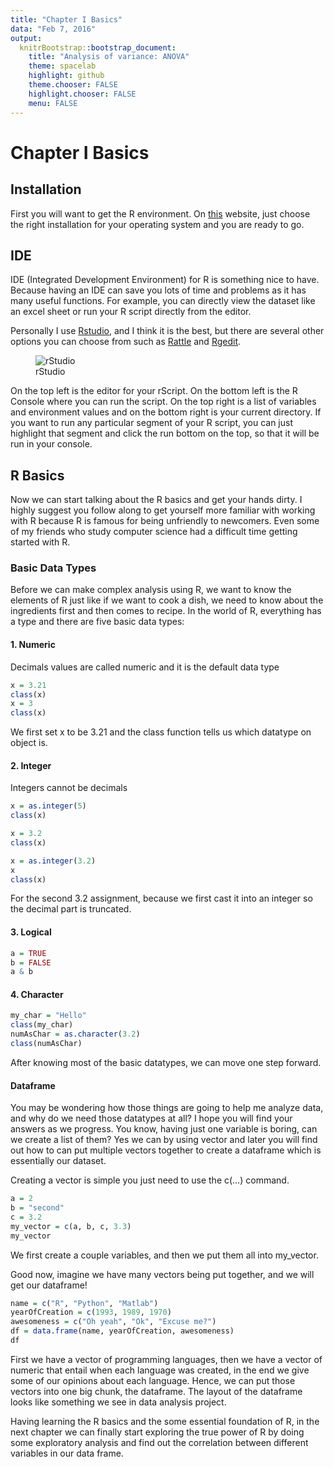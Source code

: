 ```yaml
---
title: "Chapter I Basics"
data: "Feb 7, 2016"
output: 
  knitrBootstrap::bootstrap_document:
    title: "Analysis of variance: ANOVA"
    theme: spacelab
    highlight: github
    theme.chooser: FALSE
    highlight.chooser: FALSE
    menu: FALSE
---
```

# Chapter I Basics
## Installation 
First you will want to get the R environment. On [this](https://cran.r-project.org/mirrors.html) website, just choose the right installation for your operating system and you are ready to go.

## IDE 
IDE (Integrated Development Environment) for R is something nice to have. Because having an IDE can save you lots of time and problems as it has many useful functions. For example, you can directly view the dataset like an excel sheet or run your R script directly from the editor.

Personally I use [Rstudio](https://www.rstudio.com), and I think it is the best, but there are several other options you can choose from such as [Rattle](http://rattle.togaware.com) and [Rgedit](http://rgedit.sourceforge.net).

![rStudio](rStudio.png)

On the top left is the editor for your rScript. On the bottom left is the R Console where you can run the script. On the top right is a list of variables and environment values and on the bottom right is your current directory. If you want to run any particular segment of your R script, you can just highlight that segment and click the run bottom on the top, so that it will be run in your console. 

## R Basics  
Now we can start talking about the R basics and get your hands dirty. I highly suggest you follow along to get yourself more familiar with working with R because R is famous for being unfriendly to newcomers. Even some of my friends who study computer science had a difficult time getting started with R. 

### Basic Data Types 
Before we can make complex analysis using R, we want to know the elements of R just like if we want to cook a dish, we need to know about the ingredients first and then comes to recipe. In the world of R, everything has a type and there are five basic data types: 

#### 1. Numeric 
Decimals values are called numeric and it is the default data type
```r
x = 3.21
class(x)
x = 3
class(x)
```
We first set x to be 3.21 and the class function tells us which datatype on object is.

#### 2. Integer
Integers cannot be decimals
```r
x = as.integer(5)
class(x)

x = 3.2
class(x)

x = as.integer(3.2)
x
class(x)
```
For the second 3.2 assignment, because we first cast it into an integer so the decimal part is truncated.

#### 3. Logical
```r
a = TRUE
b = FALSE
a & b
```

#### 4. Character 
```r
my_char = "Hello"
class(my_char)
numAsChar = as.character(3.2)
class(numAsChar)
```
After knowing most of the basic datatypes, we can move one step forward.

#### Dataframe 
You may be wondering how those things are going to help me analyze data, and why do we need those datatypes at all? I hope you will find your answers as we progress. You know, having just one variable is boring, can we create a list of them? Yes we can by using vector and later you will find out how to can put multiple vectors together to create a dataframe which is essentially our dataset.

Creating a vector is simple you just need to use the c(...) command.
```r
a = 2
b = "second"
c = 3.2
my_vector = c(a, b, c, 3.3)
my_vector
```
We first create a couple variables, and then we put them all into my_vector.

Good now, imagine we have many vectors being put together, and we will get our dataframe!
```r
name = c("R", "Python", "Matlab")
yearOfCreation = c(1993, 1989, 1970)
awesomeness = c("Oh yeah", "Ok", "Excuse me?")
df = data.frame(name, yearOfCreation, awesomeness)
df
```
First we have a vector of programming languages, then we have a vector of numeric that entail when each language was created, in the end we give some of our opinions about each language. Hence, we can put those vectors into one big chunk, the dataframe. The layout of the dataframe looks like something we see in data analysis project. 

Having learning the R basics and the some essential foundation of R, in the next chapter we can finally start exploring the true power of R by doing some exploratory analysis and find out the correlation between different variables in our data frame.

